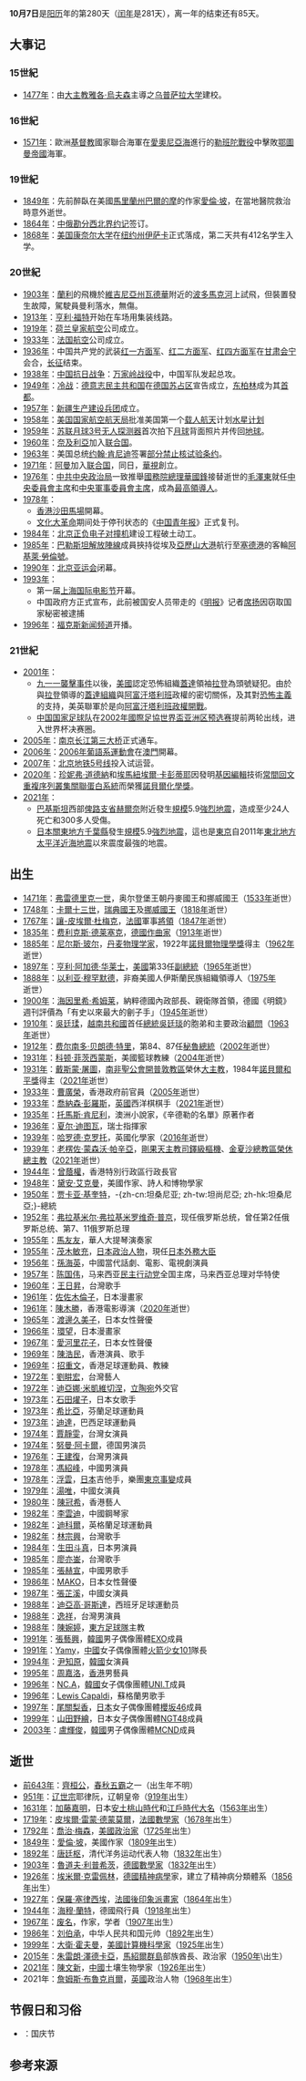 {{noteTA
|1=zh-hans:爱河里花子; zh-hant:愛河里花子;
}}
{{DayInMonth|10}}

'''10月7日'''是[[阳历|阳历]]年的第280天（[[闰年|闰年]]是281天），离一年的结束还有85天。

== 大事记 ==
=== 15世紀 ===
* [[1477年|1477年]]：由[[大主教|大主教]][[雅各·烏夫森|雅各·烏夫森]]主導之[[乌普萨拉大学|乌普萨拉大学]]建校。

=== 16世紀 ===
* [[1571年|1571年]]：歐洲[[基督教|基督教]]國家聯合海軍在[[愛奧尼亞海|愛奧尼亞海]]進行的[[勒班陀戰役|勒班陀戰役]]中擊敗[[鄂圖曼帝國|鄂圖曼帝國]]海軍。

=== 19世紀 ===
* [[1849年|1849年]]：先前醉臥在美國[[馬里蘭州|馬里蘭州]][[巴爾的摩|巴爾的摩]]的作家[[愛倫·坡|愛倫·坡]]，在當地醫院救治時意外逝世。
* [[1864年|1864年]]：[[中俄勘分西北界约记|中俄勘分西北界约记]]签订。
* [[1868年|1868年]]：[[美国|美国]][[康奈尔大学|康奈尔大学]]在[[纽约州|纽约州]][[伊萨卡_(纽约州)|伊萨卡]]正式落成，第二天共有412名学生入学。

=== 20世紀 ===
* [[1903年|1903年]]：[[塞缪尔·兰利|蘭利]]的飛機於[[維吉尼亞州|維吉尼亞州]][[瓦德華|瓦德華]]附近的[[波托马克河|波多馬克河]]上試飛，但裝置發生故障，駕駛員曼利落水，無傷。
* [[1913年|1913年]]：[[亨利·福特|亨利·福特]]开始在车场用集装线路。
* [[1919年|1919年]]：[[荷兰皇家航空|荷兰皇家航空]]公司成立。
* [[1933年|1933年]]：[[法国航空|法国航空]]公司成立。
* [[1936年|1936年]]：中国共产党的武装[[中國工農紅軍第一方面軍|红一方面军]]、[[中国工农红军第二方面军|红二方面军]]、[[中国工农红军第四方面军|红四方面军]]在[[甘肃省|甘肃]][[会宁县|会宁]]会合，[[长征|长征]]结束。
* [[1938年|1938年]]：[[中国抗日战争|中国抗日战争]]：[[万家岭战役|万家岭战役]]中，中国军队发起总攻。
* [[1949年|1949年]]：[[冷战|冷战]]：[[東德|德意志民主共和国]]在[[德国苏占区|德国苏占区]]宣告成立，[[东柏林|东柏林]]成为其[[首都|首都]]。
* [[1957年|1957年]]：[[新疆生产建设兵团|新疆生产建设兵团]]成立。
* [[1958年|1958年]]：[[美国国家航空航天局|美国国家航空航天局]]批准美国第一个[[载人航天|载人航天]]计划[[水星计划|水星计划]]
* [[1959年|1959年]]：[[苏联|苏联]][[月球3号|月球3号]][[空间探测器|无人探测器]]首次拍下[[月球|月球]]背面照片并传回[[地球|地球]]。
* [[1960年|1960年]]：[[奈及利亞|奈及利亞]]加入[[联合国|联合国]]。
* [[1963年|1963年]]：美国总统[[约翰·肯尼迪|约翰·肯尼迪]]签署[[部分禁止核试验条约|部分禁止核试验条约]]。
* [[1971年|1971年]]：[[阿曼|阿曼]]加入[[联合国|联合国]]，同日，[[中華電視公司|華視]]創立。
* [[1976年|1976年]]：[[中共中央政治局|中共中央政治局]]一致推舉[[中華人民共和國國務院總理|國務院總理]][[華國鋒|華國鋒]]接替逝世的[[毛澤東|毛澤東]]就任[[中共中央委員會主席|中央委員會主席]]和[[中共中央軍事委員會主席|中央軍事委員會主席]]，成為[[中華人民共和國最高領導人|最高領導人]]。
* [[1978年|1978年]]：
**[[香港|香港]][[沙田馬場|沙田馬場]]開幕。
**[[文化大革命|文化大革命]]期间处于停刊状态的《[[中国青年报|中国青年报]]》正式复刊。
* [[1984年|1984年]]：[[北京正负电子对撞机|北京正负电子对撞机]]建设工程破土动工。
* [[1985年|1985年]]：[[巴勒斯坦解放陣線|巴勒斯坦解放陣線]]成員挾持從埃及[[亞歷山大港|亞歷山大港]]航行至[[塞德港|塞德港]]的客輪[[阿基萊·勞倫號|阿基萊·勞倫號]]。
* [[1990年|1990年]]：[[1990年亚洲运动会|北京亚运会]]闭幕。
* [[1993年|1993年]]：
**第一届[[上海国际电影节|上海国际电影节]]开幕。
**中国政府方正式宣布，此前被国安人员带走的《[[明报|明报]]》记者[[席揚|席扬]]因窃取国家秘密被逮捕
* [[1996年|1996年]]：[[福克斯新闻频道|福克斯新闻频道]]开播。

=== 21世紀 ===
* [[2001年|2001年]]：
**[[九一一袭击事件|九一一襲擊事件]]以後，[[美國|美國]]認定恐怖組織[[基地组织|蓋達]]領袖[[奥萨马·本·拉登|拉登]]為頭號疑犯。由於與[[奥萨马·本·拉登|拉登]]領導的[[基地组织|蓋達組織]]與[[阿富汗|阿富汗]][[塔利班|塔利班]]政權的密切關係，及其對[[恐怖主義|恐怖主義]]的支持，美英聯軍於是向[[阿富汗|阿富汗]][[阿富汗伊斯蘭酋長國|塔利班政權]][[阿富汗戰爭_(2001年)|開戰]]。
**[[中国国家足球队|中国国家足球队]]在[[2002年國際足協世界盃|2002年國際足協世界盃]][[2002年國際足協世界盃外圍賽_(亞洲區)|亚洲区预选赛]]提前两轮出线，进入世界杯决赛圈。
* [[2005年|2005年]]：[[南京长江第三大桥|南京长江第三大桥]]正式通车。
* [[2006年|2006年]]：[[2006年葡語系運動會|2006年葡語系運動會]]在[[澳門|澳門]]開幕。
* [[2007年|2007年]]：[[北京地铁5号线|北京地铁5号线]]投入试运营。
* [[2020年|2020年]]：[[珍妮弗·道德納|珍妮弗·道德納]]和[[埃馬紐埃爾·卡彭蒂耶|埃馬紐埃爾·卡彭蒂耶]]因發明[[基因編輯|基因編輯]]技術[[常間回文重複序列叢集關聯蛋白系統|常間回文重複序列叢集關聯蛋白系統]]而榮獲[[諾貝爾化學獎|諾貝爾化學獎]]。
* [[2021年|2021年]]：
**[[巴基斯坦|巴基斯坦]]西部[[俾路支省|俾路支省]][[赫爾奈|赫爾奈]]附近發生[[地震矩規模|規模]]5.9[[2021年俾路支斯坦地震|強烈地震]]，造成至少24人死亡和300多人受傷。
**[[日本|日本]][[關東地方|關東地方]][[千葉縣|千葉縣]]發生[[日本氣象廳規模|規模]]5.9[[2021年千葉地震|強烈地震]]，這也是[[東京|東京]]自2011年[[東北地方太平洋近海地震|東北地方太平洋近海地震]]以來震度最強的地震。

== 出生 ==
* [[1471年|1471年]]：[[弗雷德里克一世_(丹麦)|弗雷德里克一世]]，奥尔登堡王朝丹麥國王和挪威國王（[[1533年|1533年]]逝世）
* [[1748年|1748年]]：[[卡爾十三世|卡爾十三世]]，[[瑞典國王|瑞典國王]]及[[挪威國王|挪威國王]]（[[1818年|1818年]]逝世）
* [[1767年|1767年]]：[[讓-皮埃爾·杜梅克|讓-皮埃爾·杜梅克]]，[[法國|法國]]軍事[[將領|將領]]（[[1847年|1847年]]逝世）
* [[1835年|1835年]]：[[费利克斯·德莱塞克|费利克斯·德莱塞克]]，[[德國|德國]][[作曲家|作曲家]]（[[1913年|1913年]]逝世）
* [[1885年|1885年]]：[[尼尔斯·玻尔|尼尔斯·玻尔]]，[[丹麦|丹麦]][[物理学家|物理学家]]，1922年[[諾貝爾物理學獎|諾貝爾物理學獎]]得主（[[1962年|1962年]]逝世）
* [[1897年|1897年]]：[[亨利·阿加德·华莱士|亨利·阿加德·华莱士]]，[[美國|美國]]第33任[[美國副總統|副總統]]（[[1965年|1965年]]逝世）
* [[1888年|1888年]]：[[以利亚·穆罕默德|以利亚·穆罕默德]]，非裔美國人伊斯蘭民族組織領導人（[[1975年|1975年]]逝世）
* [[1900年|1900年]]：[[海因里希·希姆莱|海因里希·希姆莱]]，納粹德國內政部長、親衛隊首領，德國《明鏡》週刊評價為「有史以來最大的劊子手」（[[1945年|1945年]]逝世）
* [[1910年|1910年]]：[[吳廷瑈|吳廷瑈]]，[[越南共和國|越南共和國]]首任[[越南共和國總統|總統]][[吳廷琰|吳廷琰]]的胞弟和主要政治[[顧問|顧問]]（[[1963年|1963年]]逝世）
* [[1912年|1912年]]：[[费尔南多·贝朗德·特里|费尔南多·贝朗德·特里]]，第84、87任[[秘魯總統|秘魯總統]]（[[2002年|2002年]]逝世）
* [[1931年|1931年]]：[[科顿·菲茨西蒙斯|科顿·菲茨西蒙斯]]，美國籃球教練（[[2004年|2004年]]逝世）
* [[1931年|1931年]]：[[戴斯蒙·屠圖|戴斯蒙·屠圖]]，[[南非|南非]][[聖公會開普敦教區|聖公會開普敦教區]]榮休[[大主教|大主教]]，1984年[[諾貝爾和平獎|諾貝爾和平獎]]得主（[[2021年|2021年]]逝世）
* [[1933年|1933年]]：[[曹廣榮|曹廣榮]]，香港政府前官員（[[2005年|2005年]]逝世）
* [[1933年|1933年]]：[[喬納森·彭羅斯|喬納森·彭羅斯]]，[[英國|英國]]西洋棋棋手（[[2021年|2021年]]逝世）
* [[1935年|1935年]]：[[托馬斯·肯尼利|托馬斯·肯尼利]]，澳洲小說家，《辛德勒的名單》原著作者
* [[1936年|1936年]]：[[夏尔·迪图瓦|夏尔·迪图瓦]]，瑞士指揮家
* [[1939年|1939年]]：[[哈罗德·克罗托|哈罗德·克罗托]]，英國化學家（[[2016年|2016年]]逝世）
* [[1939年|1939年]]：[[老楞佐·蒙森沃·帕辛亞|老楞佐·蒙森沃·帕辛亞]]，[[剛果|剛果]][[天主教|天主教]][[司鐸級樞機|司鐸級樞機]]、[[天主教金沙薩總教區|金夏沙總教區榮休總主教]]（[[2021年|2021年]]逝世）
* [[1944年|1944年]]：[[曾蔭權|曾蔭權]]，香港特別行政區行政長官
* [[1948年|1948年]]：[[黛安·艾克曼|黛安·艾克曼]]，美國作家、詩人和博物學家
* [[1950年|1950年]]：[[贾卡亚·基奎特|贾卡亚·基奎特]]，-{zh-cn:坦桑尼亚; zh-tw:坦尚尼亞; zh-hk:坦桑尼亞;}-總統
* [[1952年|1952年]]：[[弗拉基米尔·弗拉基米罗维奇·普京|弗拉基米尔·弗拉基米罗维奇·普京]]，现任俄罗斯总统，曾任第2任俄罗斯总统、第7、11俄罗斯总理
* [[1955年|1955年]]：[[馬友友|馬友友]]，華人大提琴演奏家
* [[1955年|1955年]]：[[茂木敏充|茂木敏充]]，[[日本|日本]][[政治人物|政治人物]]，現任[[日本|日本]][[外務大臣|外務大臣]]
* [[1956年|1956年]]：[[孫海英|孫海英]]，中國當代話劇、電影、電視劇演員
* [[1957年|1957年]]：[[陈国伟|陈国伟]]，马来西亚[[民主行动党_(马来西亚)|民主行动党]]全国主席，马来西亚总理对华特使
* [[1960年|1960年]]：[[王日昇|王日昇]]，台灣歌手
* [[1961年|1961年]]：[[佐佐木倫子|佐佐木倫子]]，日本漫畫家
* [[1961年|1961年]]：[[陳木勝|陳木勝]]，香港電影導演（[[2020年|2020年]]逝世）
* [[1965年|1965年]]：[[渡邊久美子|渡邊久美子]]，日本女性聲優
* [[1966年|1966年]]：[[環望|環望]]，日本漫畫家
* [[1967年|1967年]]：[[愛河里花子|愛河里花子]]，日本女性聲優
* [[1969年|1969年]]：[[陳浩民|陳浩民]]，香港演員、歌手
* [[1969年|1969年]]：[[招重文|招重文]]，香港足球運動員、教練
* [[1972年|1972年]]：[[劉畊宏|劉畊宏]]，台灣藝人
* [[1972年|1972年]]：[[迪亞娜·米凱維切涅|迪亞娜·米凱維切涅]]，[[立陶宛|立陶宛]]外交官
* [[1973年|1973年]]：[[石田燿子|石田燿子]]，日本女歌手
* [[1973年|1973年]]：[[萨米·海皮亚|希比亞]]，芬蘭足球運動員
* [[1973年|1973年]]：[[迪達|迪達]]，巴西足球運動員
* [[1974年|1974年]]：[[賈靜雯|賈靜雯]]，台灣女演員
* [[1974年|1974年]]：[[努曼·阿卡爾|努曼·阿卡爾]]，德国男演员
* [[1976年|1976年]]：[[王建復|王建復]]，台灣男演員
* [[1978年|1978年]]：[[馮紹峰|馮紹峰]]，中國男演員
* [[1978年|1978年]]：[[浮雲_(吉他手)|浮雲]]，[[日本|日本]]吉他手，樂團[[東京事變|東京事變]]成員
* [[1979年|1979年]]：[[湯唯|湯唯]]，中國女演員
* [[1980年|1980年]]：[[陳冠希|陳冠希]]，香港藝人
* [[1982年|1982年]]：[[李云迪|李雲迪]]，中國鋼琴家
* [[1982年|1982年]]：[[杰梅恩·迪福|迪科爾]]，英格蘭足球運動員
* [[1982年|1982年]]：[[林宗興|林宗興]]，台灣歌手
* [[1984年|1984年]]：[[生田斗真|生田斗真]]，日本男演員
* [[1985年|1985年]]：[[廖亦崟|廖亦崟]]，台灣歌手
* [[1985年|1985年]]：[[張赫宣|張赫宣]]，中國男歌手
* [[1986年|1986年]]：[[MAKO|MAKO]]，日本女性聲優
* [[1987年|1987年]]：[[張芷溪|張芷溪]]，中國女演員
* [[1988年|1988年]]：[[迪亞高·哥斯達|迪亞高·哥斯達]]，西班牙足球運動员
* [[1988年|1988年]]：[[黃逸祥|逸祥]]，台灣男演員
* [[1988年|1988年]]：[[陳婉婷|陳婉婷]]，[[東方足球隊|東方足球隊]]主教
* [[1991年|1991年]]：[[張藝興|張藝興]]，[[韓國|韓國]]男子偶像團體[[EXO|EXO]]成員
* [[1991年|1991年]]：[[Yamy|Yamy]]，[[中國|中國]]女子偶像團體[[火箭少女101|火箭少女101]]隊長
* [[1994年|1994年]]：[[尹知原|尹知原]]，[[韓國|韓國]]女演員
* [[1995年|1995年]]：[[周嘉洛|周嘉洛]]，[[香港|香港]]男藝員
* [[1996年|1996年]]：[[NC.A|NC.A]]，[[韓國|韓國]]女子偶像團體[[UNI.T|UNI.T]]成員
* [[1996年|1996年]]：[[Lewis_Capaldi|Lewis Capaldi]]，蘇格蘭男歌手
* [[1997年|1997年]]：[[尾關梨香|尾關梨香]]，[[日本|日本]]女子偶像團體[[櫻坂46|櫻坂46]]成員
* [[1999年|1999年]]：[[山田野繪|山田野繪]]，日本女子偶像團體[[NGT48|NGT48]]成員
* [[2003年|2003年]]：[[盧輝俊|盧輝俊]]，[[韓國|韓國]]男子偶像團體[[MCND|MCND]]成員

== 逝世 ==
* [[前643年|前643年]]：[[齊桓公|齊桓公]]，[[春秋五霸|春秋五霸]]之一（出生年不明）
* [[951年|951年]]：[[辽世宗|辽世宗]]耶律阮，辽朝皇帝（[[919年|919年]]出生）
* [[1631年|1631年]]：[[加藤嘉明|加藤嘉明]]，日本[[安土桃山時代|安土桃山時代]]和[[江戶時代|江戶時代]][[大名_(稱謂)|大名]]（[[1563年|1563年]]出生）
* [[1719年|1719年]]：[[皮埃爾·雷蒙·德蒙莫爾|皮埃爾·雷蒙·德蒙莫爾]]，[[法國|法國]][[數學家|數學家]]（[[1678年|1678年]]出生）
* [[1792年|1792年]]：[[喬治·梅森|喬治·梅森]]，[[美國|美國]][[政治家|政治家]]（[[1725年|1725年]]出生）
* [[1849年|1849年]]：[[愛倫·坡|愛倫·坡]]，美國作家（[[1809年|1809年]]出生）
* [[1892年|1892年]]：[[唐廷枢|唐廷枢]]，清代洋务运动代表人物（[[1832年|1832年]]出生）
* [[1903年|1903年]]：[[魯道夫·利普希茨|魯道夫·利普希茨]]，[[德國|德國]][[數學家|數學家]]（[[1832年|1832年]]出生）
* [[1926年|1926年]]：[[埃米爾·克雷佩林|埃米爾·克雷佩林]]，[[德國|德國]][[精神病學|精神病學]]家，建立了精神病分類體系（[[1856年|1856年]]出生）
* [[1927年|1927年]]：[[保羅·塞律西埃|保羅·塞律西埃]]，[[法國|法國]][[後印象派|後印象派]][[畫家|畫家]]（[[1864年|1864年]]出生）
* [[1944年|1944年]]：[[海穆·蘭特|海穆·蘭特]]，德國飛行員（[[1918年|1918年]]出生）
* [[1967年|1967年]]：[[废名|废名]]，作家，学者（[[1907年|1907年]]出生）
* [[1986年|1986年]]：[[刘伯承|刘伯承]]，中华人民共和国元帅（[[1892年|1892年]]出生）
* [[1999年|1999年]]：[[大衛·霍夫曼|大衛·霍夫曼]]，[[美國|美國]][[計算機科學家|計算機科學家]]（[[1925年|1925年]]出生）
* [[2015年|2015年]]：[[朱雷朗·澤德卡亞|朱雷朗·澤德卡亞]]，[[馬紹爾群島|馬紹爾群島]]部族酋長、政治家（[[1950年|1950年]]\出生）
* [[2021年|2021年]]：[[陳文新|陳文新]]，[[中華人民共和國|中國]]土壤生物學家（[[1926年|1926年]]出生）
* 2021年：[[詹姆斯·布魯克肖爾|詹姆斯·布魯克肖爾]]，[[英國|英國]]政治人物（[[1968年|1968年]]出生）

== 节假日和习俗 ==
* {{DDR}}：国庆节

== 参考来源 ==
{{reflist}}
{{commonscat|7 October}}
{{月份}}